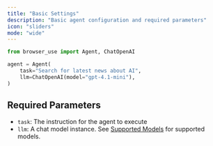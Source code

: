 ```yaml
---
title: "Basic Settings"
description: "Basic agent configuration and required parameters"
icon: "sliders"
mode: "wide"
---
```


```python
from browser_use import Agent, ChatOpenAI

agent = Agent(
    task="Search for latest news about AI",
    llm=ChatOpenAI(model="gpt-4.1-mini"),
)
```

## Required Parameters

- `task`: The instruction for the agent to execute
- `llm`: A chat model instance. See <a href="/customize/supported-models">Supported Models</a> for supported models.